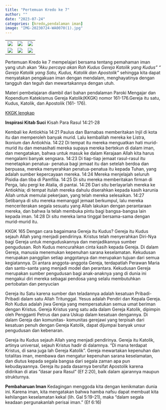 ```yaml
---
title: "Pertemuan Kredo ke 7"
author: ""
date: "2023-07-24"
categories: [kredo,pendalaman iman]
image: "IMG-20230724-WA0070(1).jpg"
---
```


|                                               |                                               |                                               |
|-----------------------------------------------|-----------------------------------------------|-----------------------------------------------|
| ![](/posts/kredo7/IMG-20230724-WA0038.jpg)    | ![](/posts/kredo7/IMG-20230724-WA0039.jpg)    | ![](/posts/kredo7/IMG-20230724-WA0040.jpg)    |
| ![](/posts/kredo7/IMG-20230724-WA0041(1).jpg) | ![](/posts/kredo7/IMG-20230724-WA0047(2).jpg) | ![](/posts/kredo7/IMG-20230724-WA0048(1).jpg) |

Pertemuan Kredo ke 7 mempelajari bersama tentang pemahaman iman yang utuh akan *"Aku percaya akan Roh Kudus Gereja Katolik yang Kudus” “ Gereja Katolik yang Satu, Kudus, Katolik dan Apostolik"* sehingga kita dapat menyatakan pengakuan iman dengan mendalam, menghayatinya dengan tangguh dan teguh dan mewartakannya dengan utuh.

Materi pembelajaran diambil dari bahan pendalaman Paroki Mengajar dan Kopendium Katekismus Gereja Katolik(KKGK) nomor 161-176.Gereja itu satu, Kudus, Katolik, dan Apostolik (161- 176).

[KKGK lengkap](/posts/KompendiumKatekismus.pdf)


**Inspirasi Kitab Suci** Kisah Para Rasul 14:21-28

Kembali ke Antiokhia 14:21 Paulus dan Barnabas memberitakan Injil di kota itu dan memperoleh banyak murid. Lalu kembalilah mereka ke Listra, Ikonium dan Antiokhia. 14:22 Di tempat itu mereka menguatkan hati murid-murid itu dan menasihati mereka supaya mereka bertekun di dalam iman, dan mengatakan, bahwa untuk masuk ke dalam Kerajaan Allah kita harus mengalami banyak sengsara. 14:23 Di tiap-tiap jemaat rasul-rasul itu menetapkan penatua- penatua bagi jemaat itu dan setelah berdoa dan berpuasa, mereka menyerahkan penatua-penatua itu kepada Tuhan, yang adalah sumber kepercayaan mereka. 14:24 Mereka menjelajah seluruh Pisidia dan tiba di Pamfilia. 14:25 Di situ mereka memberitakan firman di Perga, lalu pergi ke Atalia, di pantai. 14:26 Dari situ berlayarlah mereka ke Antiokhia; di tempat itulah mereka dahulu diserahkan kepada kasih karunia Allah untuk memulai pekerjaan, yang telah mereka selesaikan. 14:27 Setibanya di situ mereka memanggil jemaat berkumpul, lalu mereka menceriterakan segala sesuatu yang Allah lakukan dengan perantaraan mereka, dan bahwa Ia telah membuka   pintu   bagi   bangsa-bangsa   lain   kepada iman. 14:28 Di situ mereka lama tinggal bersama-sama dengan murid-murid itu.

KKGK 165
Dengan cara bagaimana Gereja itu Kudus?
Gereja itu Kudus sejauh Allah yang menjadi pendirinya. Kristus telah menyerahkan Diri-Nya bagi Gereja untuk menguduskannya dan menjadikannya sumber pengudusan. Roh Kudus mencurahkan cinta kasih kepada Gereja. Di dalam Gereja, manusia menemukan kepenuhan sarana keselamatan. Kekudusan merupakan panggilan setiap anggotanya dan merupakan tujuan dari semua kegiatannya. Di antara anggota-anggota Gereja, terdapatlah Perawan Maria dan santo-santa yang menjadi model dan perantara. Kekudusan Gereja merupakan sumber pengudusan bagi anak-anaknya yang di dunia ini mengakui diri mereka sebagai pendosa yang selalu membutuhkan pertobatan dan penyucian

Gereja itu Satu karena sumber dan teladannya adalah kesatuan Pribadi-Pribadi dalam satu Allah Tritunggal. Yesus adalah Pendiri dan Kepala Gereja. Roh Kudus adalah jiwa Gereja yang mempersatukan semua umat beriman dengan Kristus. Gereja Kristus yang satu ada dalam Gereja Katolik, dipimpin oleh Pengganti Petrus dan para Uskup dalam kesatuan dengannya. Di dalam Gereja dan komunitas- komunitas gerejawi yang terpisah dari kesatuan penuh dengan Gereja Katolik, dapat dijumpai banyak unsur pengudusan dan kebenaran.

Gereja itu Kudus sejauh Allah yang menjadi pendirinya.
Gereja itu Katolik, artinya universal, sejauh Kristus hadir di dalamnya. “Di mana terdapat Kristus, di sana juga lah Gereja Katolik”. Gereja mewartakan kepenuhan dan totalitas iman, membawa dan mengatur kepenuhan sarana keselamatan, dan diutus kepada  segala  bangsa dari segala  zaman  apa  pun kebudayaannya.
Gereja itu pada dasarnya bersifat Apostolik karena didirikan di atas ”dasar para Rasul” (Ef 2:20), baik dalam ajarannya maupun strukturnya.

**Pembaharuan Iman**
Kedagingan   menggoda   kita   dengan   kenikmatan dunia ini.
Karena iman, kita mengatakan bahwa hamba nafsu dapat membuat kita kehilangan keselamatan kekal (lih. Gal 5:19-21), maka “dalam segala keadaan pergunakanlah perisai iman.” (Ef 6:16)